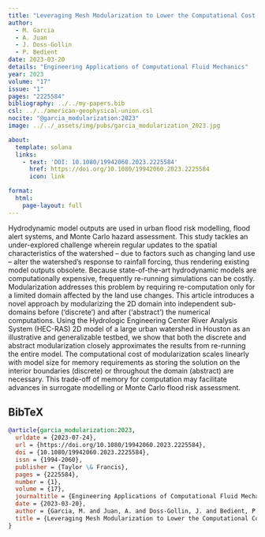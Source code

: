 ```yaml
---
title: "Leveraging Mesh Modularization to Lower the Computational Cost of Localized Updates to Regional 2D Hydrodynamic Model Outputs"
author:
  - M. Garcia
  - A. Juan
  - J. Doss-Gollin
  - P. Bedient
date: 2023-03-20
details: "Engineering Applications of Computational Fluid Mechanics"
year: 2023
volume: "17"
issue: "1"
pages: "2225584"
bibliography: ../../my-papers.bib
csl: ../../american-geophysical-union.csl
nocite: "@garcia_modularization:2023"
image: ../../_assets/img/pubs/garcia_modularization_2023.jpg

about:
  template: solana
  links:
    - text: 'DOI: 10.1080/19942060.2023.2225584'
      href: https://doi.org/10.1080/19942060.2023.2225584
      icon: link

format:
  html:
    page-layout: full
---
```


Hydrodynamic model outputs are used in urban flood risk modelling, flood alert systems, and Monte Carlo hazard assessment. This study tackles an under-explored challenge wherein regular updates to the spatial characteristics of the watershed – due to factors such as changing land use – alter the watershed’s response to rainfall forcing, thus rendering existing model outputs obsolete. Because state-of-the-art hydrodynamic models are computationally expensive, frequently re-running simulations can be costly. Modularization addresses this problem by requiring re-computation only for a limited domain affected by the land use changes. This article introduces a novel approach by modularizing the 2D domain into independent sub-domains before (‘discrete’) and after (‘abstract’) the numerical computations. Using the Hydrologic Engineering Center River Analysis System (HEC-RAS) 2D model of a large urban watershed in Houston as an illustrative and generalizable testbed, we show that both the discrete and abstract modularization closely approximates the results from re-running the entire model. The computational cost of modularization scales linearly with model size for memory requirements as storing the solution on the interior boundaries (discrete) or throughout the domain (abstract) are necessary. This trade-off of memory for computation may facilitate advances in surrogate modelling or Monte Carlo flood risk assessment.

## BibTeX

```bibtex
@article{garcia_modularization:2023,
  urldate = {2023-07-24},
  url = {https://doi.org/10.1080/19942060.2023.2225584},
  doi = {10.1080/19942060.2023.2225584},
  issn = {1994-2060},
  publisher = {Taylor \& Francis},
  pages = {2225584},
  number = {1},
  volume = {17},
  journaltitle = {Engineering Applications of Computational Fluid Mechanics},
  date = {2023-03-20},
  author = {Garcia, M. and Juan, A. and Doss-Gollin, J. and Bedient, P.},
  title = {Leveraging Mesh Modularization to Lower the Computational Cost of Localized Updates to Regional {{2D}} Hydrodynamic Model Outputs},
}
```